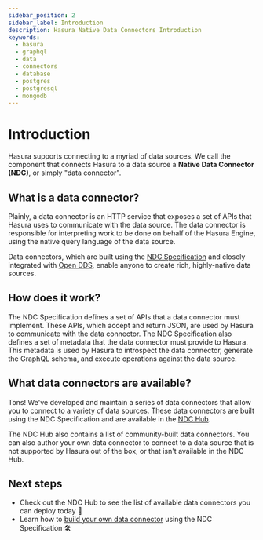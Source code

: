 ```yaml
---
sidebar_position: 2
sidebar_label: Introduction
description: Hasura Native Data Connectors Introduction
keywords:
  - hasura
  - graphql
  - data
  - connectors
  - database
  - postgres
  - postgresql
  - mongodb
---
```


# Introduction

Hasura supports connecting to a myriad of data sources. We call the component that connects Hasura to a data source a
**Native Data Connector (NDC)**, or simply "data connector".

## What is a data connector?

Plainly, a data connector is an HTTP service that exposes a set of APIs that Hasura uses to communicate with the data
source. The data connector is responsible for interpreting work to be done on behalf of the Hasura Engine, using the
native query language of the data source.

Data connectors, which are built using the [NDC Specification](http://hasura.github.io/ndc-spec/) and closely integrated
with [Open DDS](https://github.com/hasura/open-data-domain-specification), enable anyone to create rich, highly-native
data sources.

## How does it work?

The NDC Specification defines a set of APIs that a data connector must implement. These APIs, which accept and return
JSON, are used by Hasura to communicate with the data connector. The NDC Specification also defines a set of metadata
that the data connector must provide to Hasura. This metadata is used by Hasura to introspect the data connector,
generate the GraphQL schema, and execute operations against the data source.

## What data connectors are available?

<!-- TODO: Remove information in this section if no v3 ndc-hub -->

Tons! We've developed and maintain a series of data connectors that allow you to connect to a variety of data sources.
These data connectors are built using the NDC Specification and are available in the
[NDC Hub](https://github.com/hasura/ndc-hub).

The NDC Hub also contains a list of community-built data connectors. You can also author your own data connector to
connect to a data source that is not supported by Hasura out of the box, or that isn't available in the NDC Hub.

## Next steps

- Check out the NDC Hub to see the list of available data connectors you can deploy today 🎉
- Learn how to [build your own data connector](/native-data-connectors/build-your-own-connector.mdx) using the NDC
  Specification 🛠️
